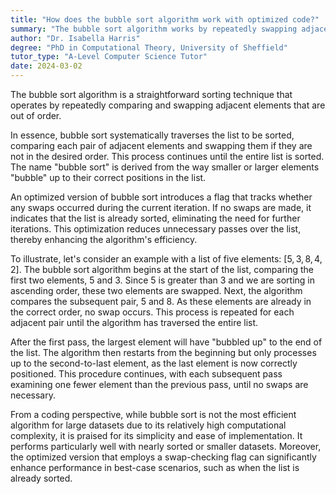 ```yaml
---
title: "How does the bubble sort algorithm work with optimized code?"
summary: "The bubble sort algorithm works by repeatedly swapping adjacent elements if they are in the wrong order."
author: "Dr. Isabella Harris"
degree: "PhD in Computational Theory, University of Sheffield"
tutor_type: "A-Level Computer Science Tutor"
date: 2024-03-02
---
```


The bubble sort algorithm is a straightforward sorting technique that operates by repeatedly comparing and swapping adjacent elements that are out of order.

In essence, bubble sort systematically traverses the list to be sorted, comparing each pair of adjacent elements and swapping them if they are not in the desired order. This process continues until the entire list is sorted. The name "bubble sort" is derived from the way smaller or larger elements "bubble" up to their correct positions in the list.

An optimized version of bubble sort introduces a flag that tracks whether any swaps occurred during the current iteration. If no swaps are made, it indicates that the list is already sorted, eliminating the need for further iterations. This optimization reduces unnecessary passes over the list, thereby enhancing the algorithm's efficiency.

To illustrate, let's consider an example with a list of five elements: $[5, 3, 8, 4, 2]$. The bubble sort algorithm begins at the start of the list, comparing the first two elements, $5$ and $3$. Since $5$ is greater than $3$ and we are sorting in ascending order, these two elements are swapped. Next, the algorithm compares the subsequent pair, $5$ and $8$. As these elements are already in the correct order, no swap occurs. This process is repeated for each adjacent pair until the algorithm has traversed the entire list.

After the first pass, the largest element will have "bubbled up" to the end of the list. The algorithm then restarts from the beginning but only processes up to the second-to-last element, as the last element is now correctly positioned. This procedure continues, with each subsequent pass examining one fewer element than the previous pass, until no swaps are necessary.

From a coding perspective, while bubble sort is not the most efficient algorithm for large datasets due to its relatively high computational complexity, it is praised for its simplicity and ease of implementation. It performs particularly well with nearly sorted or smaller datasets. Moreover, the optimized version that employs a swap-checking flag can significantly enhance performance in best-case scenarios, such as when the list is already sorted.
    